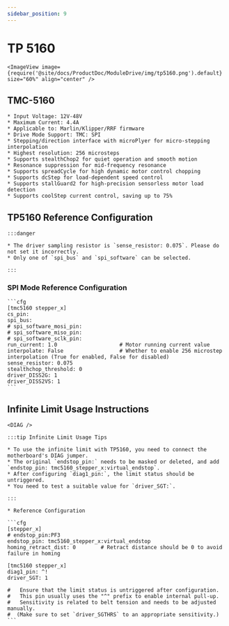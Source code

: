 ```yaml
---
sidebar_position: 9
---
```





# TP 5160

    <ImageView image={require('@site/docs/ProductDoc/ModuleDrive/img/tp5160.png').default} size="60%" align="center" />

## TMC-5160

    * Input Voltage: 12V-48V
    * Maximum Current: 4.4A
    * Applicable to: Marlin/Klipper/RRF firmware
    * Drive Mode Support: TMC: SPI
    * Stepping/direction interface with microPlyer for micro-stepping interpolation
    * Highest resolution: 256 microsteps
    * Supports stealthChop2 for quiet operation and smooth motion
    * Resonance suppression for mid-frequency resonance
    * Supports spreadCycle for high dynamic motor control chopping
    * Supports dcStep for load-dependent speed control
    * Supports stallGuard2 for high-precision sensorless motor load detection
    * Supports coolStep current control, saving up to 75%

## TP5160 Reference Configuration

    :::danger

    * The driver sampling resistor is `sense_resistor: 0.075`. Please do not set it incorrectly.
    * Only one of `spi_bus` and `spi_software` can be selected.
    
    :::

### SPI Mode Reference Configuration

    ```cfg
    [tmc5160 stepper_x]
    cs_pin:
    spi_bus:
    # spi_software_mosi_pin:
    # spi_software_miso_pin:
    # spi_software_sclk_pin: 
    run_current: 1.0                    # Motor running current value
    interpolate: False                  # Whether to enable 256 microstep interpolation (True for enabled, False for disabled)
    sense_resistor: 0.075
    stealthchop_threshold: 0
    driver_DISS2G: 1
    driver_DISS2VS: 1
    ```

## Infinite Limit Usage Instructions

    <DIAG />

    :::tip Infinite Limit Usage Tips
    
    * To use the infinite limit with TP5160, you need to connect the motherboard's DIAG jumper.
    * The original `endstop_pin:` needs to be masked or deleted, and add `endstop_pin: tmc5160_stepper_x:virtual_endstop`.
    * After configuring `diag1_pin:`, the limit status should be untriggered.
    * You need to test a suitable value for `driver_SGT:`.

    :::

    * Reference Configuration

    ```cfg
    [stepper_x]
    # endstop_pin:PF3
    endstop_pin: tmc5160_stepper_x:virtual_endstop
    homing_retract_dist: 0        # Retract distance should be 0 to avoid failure in homing

    [tmc5160 stepper_x]
    diag1_pin: ^!
    driver_SGT: 1

    #   Ensure that the limit status is untriggered after configuration.
    #   This pin usually uses the "^" prefix to enable internal pull-up.
    #   Sensitivity is related to belt tension and needs to be adjusted manually.
    #  (Make sure to set `driver_SGTHRS` to an appropriate sensitivity.)
    ```